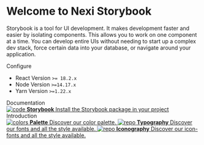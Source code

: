 
<Meta title="Introduction" />

<style>
  {`
    .subheading {
      --mediumdark: '#999999';
      font-weight: 900;
      font-size: 13px;
      color: #999;
      letter-spacing: 6px;
      line-height: 24px;
      text-transform: uppercase;
      margin-bottom: 12px;
      margin-top: 40px;
      border-bottom: 1px solid #999999;
    }

    .link-list {
      display: grid;
      grid-template-columns: 1fr;
      grid-template-rows: 1fr 1fr;
      row-gap: 10px;
    }

    @media (min-width: 620px) {
      .link-list {
        row-gap: 20px;
        column-gap: 20px;
        grid-template-columns: 1fr 1fr;
      }
    }

    @media all and (-ms-high-contrast:none) {
    .link-list {
        display: -ms-grid;
        -ms-grid-columns: 1fr 1fr;
        -ms-grid-rows: 1fr 1fr;
      }
    }

    .link-item {
      display: block;
      padding: 20px 30px 20px 15px;
      border: 1px solid #00000010;
      border-radius: 5px;
      transition: background 150ms ease-out, border 150ms ease-out, transform 150ms ease-out;
      color: #333333;
      display: flex;
      align-items: flex-start;
    }

    .link-item:hover {
      border-color: #1EA7FD50;
      transform: translate3d(0, -3px, 0);
      box-shadow: rgba(0, 0, 0, 0.08) 0 3px 10px 0;
    }

    .link-item:active {
      border-color: #1EA7FD;
      transform: translate3d(0, 0, 0);
    }

    .link-item strong {
      font-weight: 700;
      display: block;
      margin-bottom: 2px;
    }

    .link-item img {
      height: 40px;
      width: 40px;
      margin-right: 15px;
      flex: none;
    }

    .link-item span {
      font-size: 14px;
      line-height: 20px;
    }

    .tip {
      display: inline-block;
      border-radius: 1em;
      font-size: 11px;
      line-height: 12px;
      font-weight: 700;
      background: #E7FDD8;
      color: #66BF3C;
      padding: 4px 12px;
      margin-right: 10px;
      vertical-align: top;
    }

    .tip-wrapper {
      font-size: 13px;
      line-height: 20px;
      margin-top: 40px;
      margin-bottom: 40px;
    }

    .tip-wrapper code {
      font-size: 12px;
      display: inline-block;
    }
  `}
</style>

# Welcome to Nexi Storybook

Storybook is a tool for UI development.
It makes development faster and easier by isolating components. This allows you to work on one component at a time.
You can develop entire UIs without needing to start up a complex dev stack, force certain data into your database, or navigate around your application.

<div className="subheading">Configure</div>
<ul>
  <li>React Version <code>>= 18.2.x</code></li>
  <li>Node Version <code>>=14.17.x</code></li>
  <li>Yarn Version <code>>=1.22.x</code></li>
</ul>

<div className="subheading">Documentation</div>
  <a className="link-item" href="https://storybook.js.org/docs/react/get-started/install" target="_blank">
    <img src={Code} alt="code" />
    <span>
      <strong>Storybook</strong>
      Install the Storybook package in your project
    </span>
  </a>


<div className="subheading">Introduction</div>

<div className="link-list">
  <a
    className="link-item"
    href="/story/brand-identity-palette--page"
    >
    <img src={Colors} alt="colors" />
    <span>
      <strong>Palette</strong>
      Discover our color palette.
    </span>
  </a>
  <a
    className="link-item"
    href="/story/brand-identity-typography--page"
  >
    <img src={Repo} alt="repo" />
    <span>
      <strong>Typography</strong>
      Discover our fonts and all the style available.
    </span>
  </a>
  <a
    className="link-item"
    href="/story/brand-identity-iconography--page"
  >
    <img src={StackAlt} alt="repo" />
    <span>
      <strong>Iconography</strong>
      Discover our icon-fonts and all the style available.
    </span>
  </a>
</div>


<!--<div className="tip-wrapper">
  <span className="tip">Tip</span>Edit the Markdown in{' '}
  <code>stories/Introduction.stories.mdx</code>
</div>-->
